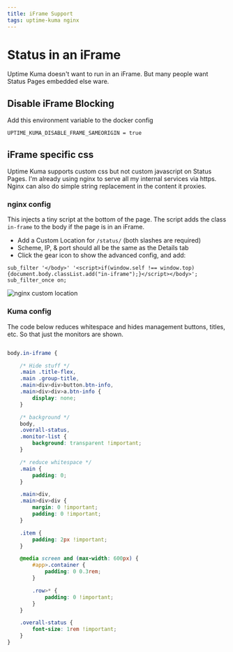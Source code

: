 ```yaml
---
title: iFrame Support
tags: uptime-kuma nginx
---
```

# Status in an iFrame
Uptime Kuma doesn't want to run in an iFrame.  But many people want Status Pages embedded else ware.

## Disable iFrame Blocking
Add this environment variable to the docker config
```dotenv copy
UPTIME_KUMA_DISABLE_FRAME_SAMEORIGIN = true
```

## iFrame specific css
Uptime Kuma supports custom css but not custom javascript on Status Pages.  I'm already using nginx to serve all my internal services via https.  Nginx can also do simple string replacement in the content it proxies.  

### nginx config
This injects a tiny script at the bottom of the page.  The script adds the class `in-frame` to the body if the page is in an iFrame.

* Add a Custom Location for `/status/` (both slashes are required)
* Scheme, IP, & port should all be the same as the Details tab
* Click the gear icon to show the advanced config, and add:
```text copy
sub_filter '</body>' '<script>if(window.self !== window.top) {document.body.classList.add("in-iframe");}</script></body>';
sub_filter_once on;
```

![nginx custom location](./nginx-kuma-hack.png)

### Kuma config
The code below reduces whitespace and hides management buttons, titles, etc.  So that just the monitors are shown.

```css copy filename="Status page Custom CSS"

body.in-iframe {

    /* Hide stuff */
    .main .title-flex,
    .main .group-title,
    .main>div>div>button.btn-info,
    .main>div>div>a.btn-info {
        display: none;
    }

    /* background */
    body,
    .overall-status,
    .monitor-list {
        background: transparent !important;
    }

    /* reduce whitespace */
    .main {
        padding: 0;
    }

    .main>div,
    .main>div>div {
        margin: 0 !important;
        padding: 0 !important;
    }

    .item {
        padding: 2px !important;
    }

    @media screen and (max-width: 600px) {
        #app>.container {
            padding: 0 0.3rem;
        }

        .row>* {
            padding: 0 !important;
        }
    }

    .overall-status {
        font-size: 1rem !important;
    }
}
```